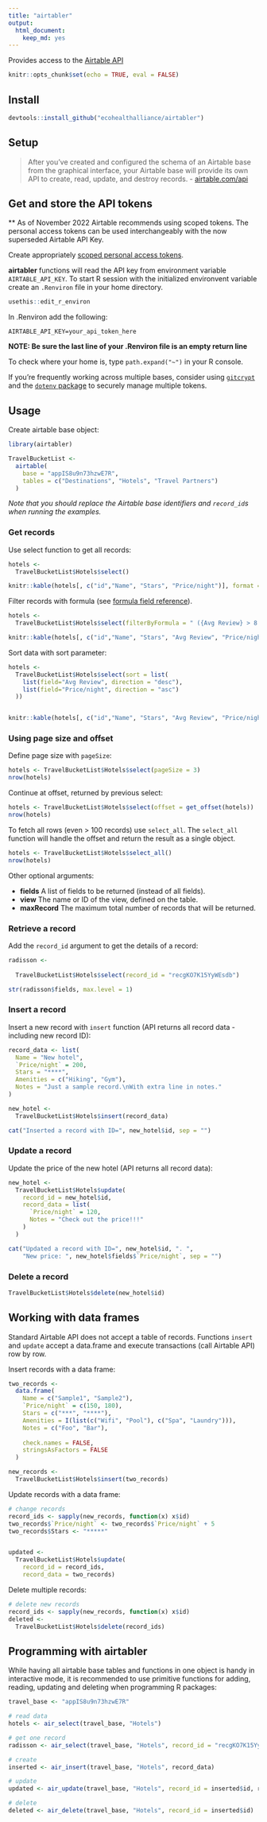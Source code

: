 ```yaml
---
title: "airtabler"
output: 
  html_document: 
    keep_md: yes
---
```

Provides access to the [Airtable API](http://airtable.com/api)

```r
knitr::opts_chunk$set(echo = TRUE, eval = FALSE)
```

## Install

```r
devtools::install_github("ecohealthalliance/airtabler")
```

## Setup
> After you've created and configured the schema of an Airtable base from the
graphical interface, your Airtable base will provide its own API to create,
read, update, and destroy records. -  [airtable.com/api](http://airtable.com/api) 

## Get and store the API tokens

** As of November 2022 Airtable recommends using scoped tokens. The personal access tokens can be used interchangeably with the now superseded Airtable API Key.  

Create appropriately [scoped personal access tokens](https://airtable.com/developers/web/guides/personal-access-tokens). 

__airtabler__ functions will read the API key from
  environment variable `AIRTABLE_API_KEY`. To start R session with the
  initialized environvent variable create an `.Renviron` file in your home directory.
  
```r
usethis::edit_r_environ
```

In .Renviron add the following:
```
AIRTABLE_API_KEY=your_api_token_here

```

**NOTE: Be sure the last line of your .Renviron file is an empty return line**

To check where your home is, type `path.expand("~")` in your R console.

If you're frequently working across multiple bases, consider using [`gitcrypt`](https://ecohealthalliance.github.io/eha-ma-handbook/16-encryption.html#set-up-encryption-for-a-repo-that-did-not-previously-use-git-crypt.) and the [`dotenv` package](https://cran.r-project.org/web/packages/dotenv/dotenv.pdf) to securely manage multiple tokens.  


## Usage

Create airtable base object:

```r
library(airtabler)

TravelBucketList <- 
  airtable(
    base = "appIS8u9n73hzwE7R", 
    tables = c("Destinations", "Hotels", "Travel Partners")
  )
```

_Note that you should replace the Airtable base identifiers and `record_id`s when running the examples._

### Get records
Use select function to get all records:
```r
hotels <- 
  TravelBucketList$Hotels$select()

knitr::kable(hotels[, c("id","Name", "Stars", "Price/night")], format = "markdown")
```

Filter records with formula (see [formula field reference ](https://support.airtable.com/hc/en-us/articles/203255215-Formula-Field-Reference)).

```r
hotels <- 
  TravelBucketList$Hotels$select(filterByFormula = " ({Avg Review} > 8.5)" )

knitr::kable(hotels[, c("id","Name", "Stars", "Avg Review", "Price/night")], format = "markdown")

```

Sort data with sort parameter:
```r
hotels <- 
  TravelBucketList$Hotels$select(sort = list(
    list(field="Avg Review", direction = "desc"),
    list(field="Price/night", direction = "asc")
  ))


knitr::kable(hotels[, c("id","Name", "Stars", "Avg Review", "Price/night")], format = "markdown")

```

### Using page size and offset

Define page size with `pageSize`:
```r

hotels <- TravelBucketList$Hotels$select(pageSize = 3)
nrow(hotels)


```

Continue at offset, returned by previous select:
```r
hotels <- TravelBucketList$Hotels$select(offset = get_offset(hotels))
nrow(hotels)
```


To fetch all rows (even > 100 records) use `select_all`. The `select_all` 
function will handle the offset and return the result as a single object.

```r
hotels <- TravelBucketList$Hotels$select_all()
nrow(hotels)

```


Other optional arguments:

* __fields__ A list of fields to be returned (instead of all fields).
* __view__ The name or ID of the view, defined on the table.
* __maxRecord__ The maximum total number of records that will be returned.

### Retrieve a record
Add the `record_id` argument to get the details of a record:

```r
radisson <- 
  
  TravelBucketList$Hotels$select(record_id = "recgKO7K15YyWEsdb")

str(radisson$fields, max.level = 1)
```

### Insert a record
Insert a new record with `insert` function (API returns all record data - including new record ID):
```r
record_data <- list(
  Name = "New hotel",
  `Price/night` = 200,
  Stars = "****",
  Amenities = c("Hiking", "Gym"),
  Notes = "Just a sample record.\nWith extra line in notes."
)

new_hotel <- 
  TravelBucketList$Hotels$insert(record_data)

cat("Inserted a record with ID=", new_hotel$id, sep = "")
```


### Update a record
Update the price of the new hotel (API returns all record data):
```r
new_hotel <- 
  TravelBucketList$Hotels$update(
    record_id = new_hotel$id, 
    record_data = list(
      `Price/night` = 120,
      Notes = "Check out the price!!!"
    )
  )

cat("Updated a record with ID=", new_hotel$id, ". ", 
    "New price: ", new_hotel$fields$`Price/night`, sep = "")
```

### Delete a record
```r
TravelBucketList$Hotels$delete(new_hotel$id)
```


## Working with data frames

Standard Airtable API does not accept a table of records. 
Functions `insert` and `update` accept a data.frame and
execute transactions (call Airtable API) row by row.

Insert records with a data frame:
```r
two_records <- 
  data.frame(
    Name = c("Sample1", "Sample2"),
    `Price/night` = c(150, 180),
    Stars = c("***", "****"),
    Amenities = I(list(c("Wifi", "Pool"), c("Spa", "Laundry"))),
    Notes = c("Foo", "Bar"),
    
    check.names = FALSE,
    stringsAsFactors = FALSE
  )

new_records <-
  TravelBucketList$Hotels$insert(two_records)

```

Update records with a data frame:
```r
# change records
record_ids <- sapply(new_records, function(x) x$id)
two_records$`Price/night` <- two_records$`Price/night` + 5
two_records$Stars <- "*****"


updated <- 
  TravelBucketList$Hotels$update(
    record_id = record_ids, 
    record_data = two_records)

```

Delete multiple records:
```r
# delete new records
record_ids <- sapply(new_records, function(x) x$id)
deleted <- 
  TravelBucketList$Hotels$delete(record_ids)
```


## Programming with airtabler

While having all airtable base tables and functions in one object 
is handy in interactive mode, it is recommended to use primitive
functions for adding, reading, updating and deleting when programming
R packages:

```r
travel_base <- "appIS8u9n73hzwE7R"

# read data
hotels <- air_select(travel_base, "Hotels")

# get one record
radisson <- air_select(travel_base, "Hotels", record_id = "recgKO7K15YyWEsdb")

# create
inserted <- air_insert(travel_base, "Hotels", record_data)

# update
updated <- air_update(travel_base, "Hotels", record_id = inserted$id, record_data)

# delete
deleted <- air_delete(travel_base, "Hotels", record_id = inserted$id)

```

